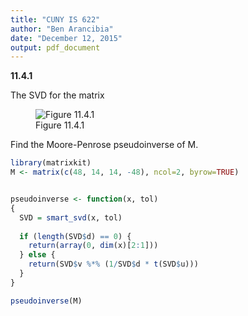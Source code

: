```yaml
---
title: "CUNY IS 622"
author: "Ben Arancibia"
date: "December 12, 2015"
output: pdf_document
---
```


__11.4.1__

The SVD for the matrix

![Figure 11.4.1](//users/bcarancibia/CUNY_IS_622/week16/1141.png)

Find the Moore-Penrose pseudoinverse of M.

```r

library(matrixkit)
M <- matrix(c(48, 14, 14, -48), ncol=2, byrow=TRUE)


pseudoinverse <- function(x, tol)
{
  SVD = smart_svd(x, tol)
  
  if (length(SVD$d) == 0) {
    return(array(0, dim(x)[2:1]))
  } else {
    return(SVD$v %*% (1/SVD$d * t(SVD$u)))
  }    
}

pseudoinverse(M)
```